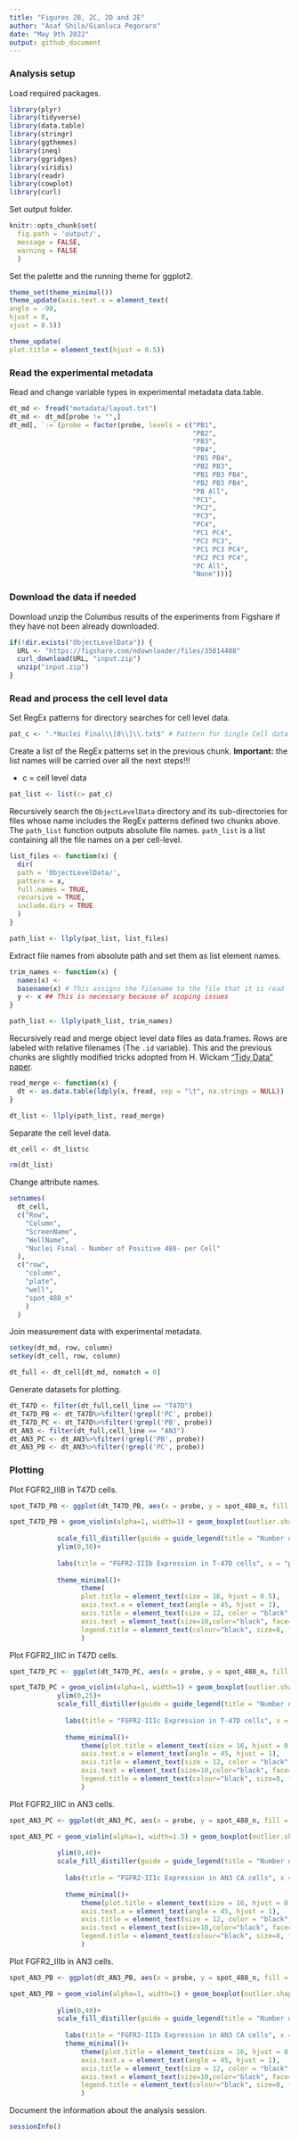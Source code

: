 ```yaml
---
title: "Figures 2B, 2C, 2D and 2E"
author: "Asaf Shilo/Gianluca Pegoraro"
date: "May 9th 2022"
output: github_document
---
```


### Analysis setup

Load required packages.

```r
library(plyr)
library(tidyverse)
library(data.table)
library(stringr)
library(ggthemes)
library(ineq)
library(ggridges)
library(viridis)
library(readr)
library(cowplot)
library(curl)
```

Set output folder.

```r
knitr::opts_chunk$set(
  fig.path = 'output/',
  message = FALSE,
  warning = FALSE
  )
```

Set the palette and the running theme for ggplot2.

```r
theme_set(theme_minimal())
theme_update(axis.text.x = element_text(
angle = -90,
hjust = 0,
vjust = 0.5))

theme_update(
plot.title = element_text(hjust = 0.5))
```

### Read the experimental metadata

Read and change variable types in experimental metadata data.table.

```r
dt_md <- fread("metadata/layout.txt")
dt_md <- dt_md[probe != "",]
dt_md[, `:=`(probe = factor(probe, levels = c("PB1",
                                              "PB2",
                                              "PB3",
                                              "PB4",
                                              "PB1 PB4",
                                              "PB2 PB3",
                                              "PB1 PB3 PB4",
                                              "PB2 PB3 PB4",
                                              "PB All",
                                              "PC1",
                                              "PC2",
                                              "PC3",
                                              "PC4",
                                              "PC1 PC4",
                                              "PC2 PC3",
                                              "PC1 PC3 PC4",
                                              "PC2 PC3 PC4",
                                              "PC All",
                                              "None")))]
```

### Download the data if needed

Download unzip the Columbus results of the experiments from Figshare if they have not been already downloaded.

```r
if(!dir.exists("ObjectLevelData")) {
  URL <- "https://figshare.com/ndownloader/files/35014408"
  curl_download(URL, "input.zip")
  unzip("input.zip")
}
```

### Read and process the cell level data

Set RegEx patterns for directory searches for cell level data.

```r
pat_c <- ".*Nuclei Final\\[0\\]\\.txt$" # Pattern for Single Cell data files
```

Create a list of the RegEx patterns set in the previous chunk. **Important:** the list names will be carried over all the next steps!!!

-   c = cell level data

```r
pat_list <- list(c= pat_c)
```

Recursively search the `ObjectLevelData` directory and its sub-directories for files whose name includes the RegEx patterns defined two chunks above. The `path_list` function outputs absolute file names. `path_list` is a list containing all the file names on a per cell-level.

```r
list_files <- function(x) {
  dir(
  path = 'ObjectLevelData/',
  pattern = x,
  full.names = TRUE,
  recursive = TRUE,
  include.dirs = TRUE
  )
}

path_list <- llply(pat_list, list_files) 
```

Extract file names from absolute path and set them as list element names.

```r
trim_names <- function(x) {
  names(x) <-
  basename(x) # This assigns the filename to the file that it is read
  y <- x ## This is necessary because of scoping issues
}

path_list <- llply(path_list, trim_names) 
```

Recursively read and merge object level data files as data.frames. Rows are labeled with relative filenames (The `.id` variable). This and the previous chunks are slightly modified tricks adopted from H. Wickam ["Tidy Data" paper](http://vita.had.co.nz/papers/tidy-data.pdf).

```r
read_merge <- function(x) {
  dt <- as.data.table(ldply(x, fread, sep = "\t", na.strings = NULL))
}

dt_list <- llply(path_list, read_merge)
```

Separate the cell level data.

```r
dt_cell <- dt_list$c

rm(dt_list)
```

Change attribute names.

```r
setnames(
  dt_cell,
  c("Row",
    "Column",
    "ScreenName",
    "WellName",
    "Nuclei Final - Number of Positive 488- per Cell"
  ),
  c("row",
    "column",
    "plate",
    "well",
    "spot_488_n"
    )
  )
```

Join measurement data with experimental metadata.

```r
setkey(dt_md, row, column)
setkey(dt_cell, row, column)

dt_full <- dt_cell[dt_md, nomatch = 0] 
```

Generate datasets for plotting.

```r
dt_T47D <- filter(dt_full,cell_line == "T47D")
dt_T47D_PB <- dt_T47D%>%filter(!grepl('PC', probe))
dt_T47D_PC <- dt_T47D%>%filter(!grepl('PB', probe))                              
dt_AN3 <- filter(dt_full,cell_line == "AN3")
dt_AN3_PC <- dt_AN3%>%filter(!grepl('PB', probe))
dt_AN3_PB <- dt_AN3%>%filter(!grepl('PC', probe))
```

### Plotting

Plot FGFR2_IIIB in T47D cells.

```r
spot_T47D_PB <- ggplot(dt_T47D_PB, aes(x = probe, y = spot_488_n, fill = probe_n))

spot_T47D_PB + geom_violin(alpha=1, width=1) + geom_boxplot(outlier.shape = NA, width=0.1, color="black", fill = "white", alpha=0.8)+
            
            scale_fill_distiller(guide = guide_legend(title = "Number of\n probes", title.hjust = 0.5 ))+
            ylim(0,30)+
  
            labs(title = "FGFR2-IIIb Expression in T-47D cells", x = "probe set", y = "FGFR2-IIIb HCR Spots per cell") +
  
            theme_minimal()+
                  theme(
                  plot.title = element_text(size = 16, hjust = 0.5),
                  axis.text.x = element_text(angle = 45, hjust = 1),
                  axis.title = element_text(size = 12, color = "black", face = "bold"),
                  axis.text = element_text(size=10,color="black", face="bold"),
                  legend.title = element_text(colour="black", size=8, face="bold")
                  )
```

Plot FGFR2_IIIC in T47D cells.

```r
spot_T47D_PC <- ggplot(dt_T47D_PC, aes(x = probe, y = spot_488_n, fill = probe_n))

spot_T47D_PC + geom_violin(alpha=1, width=1) + geom_boxplot(outlier.shape = NA, width=0.1, color="black", fill = "white", alpha=0.8)+
            ylim(0,25)+
            scale_fill_distiller(guide = guide_legend(title = "Number of\n probes", title.hjust = 0.5 ))+
  
              labs(title = "FGFR2-IIIc Expression in T-47D cells", x = "probe set", y = "FGFR2-IIIc HCR Spots per cell") +
  
              theme_minimal()+
                  theme(plot.title = element_text(size = 16, hjust = 0.5),
                  axis.text.x = element_text(angle = 45, hjust = 1),
                  axis.title = element_text(size = 12, color = "black", face = "bold"),
                  axis.text = element_text(size=10,color="black", face="bold"),
                  legend.title = element_text(colour="black", size=8, face="bold")
                  )
```

Plot FGFR2_IIIC in AN3 cells.

```r
spot_AN3_PC <- ggplot(dt_AN3_PC, aes(x = probe, y = spot_488_n, fill = probe_n))

spot_AN3_PC + geom_violin(alpha=1, width=1.5) + geom_boxplot(outlier.shape = NA, width=0.1, color="black", fill = "white", alpha=0.8)+
  
            ylim(0,40)+
            scale_fill_distiller(guide = guide_legend(title = "Number of\n probes", title.hjust = 0.5 ))+
  
              labs(title = "FGFR2-IIIc Expression in AN3 CA cells", x = "probe set", y = "FGFR2-IIIc HCR Spots per cell") +
  
              theme_minimal()+
                  theme(plot.title = element_text(size = 16, hjust = 0.5),
                  axis.text.x = element_text(angle = 45, hjust = 1),
                  axis.title = element_text(size = 12, color = "black", face = "bold"),
                  axis.text = element_text(size=10,color="black", face="bold"),
                  legend.title = element_text(colour="black", size=8, face="bold")
                  )
```

Plot FGFR2_IIIb in AN3 cells.

```r
spot_AN3_PB <- ggplot(dt_AN3_PB, aes(x = probe, y = spot_488_n, fill = probe_n))

spot_AN3_PB + geom_violin(alpha=1, width=1) + geom_boxplot(outlier.shape = NA, width=0.1, color="black", fill = "white", alpha=0.8)+
  
            ylim(0,40)+
            scale_fill_distiller(guide = guide_legend(title = "Number of\n probes", title.hjust = 0.5 ))+
  
              labs(title = "FGFR2-IIIb Expression in AN3 CA cells", x = "probe set", y = "FGFR2-IIIb HCR Spots per cell") +
              theme_minimal()+
                  theme(plot.title = element_text(size = 16, hjust = 0.5),
                  axis.text.x = element_text(angle = 45, hjust = 1),
                  axis.title = element_text(size = 12, color = "black", face = "bold"),
                  axis.text = element_text(size=10,color="black", face="bold"),
                  legend.title = element_text(colour="black", size=8, face="bold")
                  )
```

Document the information about the analysis session. 

```r
sessionInfo()
```